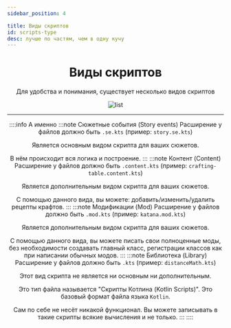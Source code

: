 ```yaml
---
sidebar_position: 4

title: Виды скриптов
id: scripts-type
desc: лучше по частям, чем в одну кучу
---
```


<div align="center">

# Виды скриптов

Для удобства и понимания, существует несколько видов скриптов

![list](@site/static/img/doc/titles/list.png "Типа умный типа читает")

---

::::info А именно
:::note Сюжетные события (Story events)
Расширение у файлов должно быть `.se.kts` (пример: `story.se.kts`)

Является основным видом скрипта для ваших сюжетов.

В нём происходит вся логика и построение.
:::
:::note Контент (Content)
Расширение у файлов должно быть `.content.kts` (пример: `crafting-table.content.kts`)

Является дополнительным видом скрипта для ваших сюжетов.

С помощью данного вида, вы можете: добавить/изменить/удалить рецепты крафтов.
:::
:::note Модификации (Mod)
Расширение у файлов должно быть `.mod.kts` (пример: `katana.mod.kts`)

Является дополнительным видом скрипта для ваших сюжетов.

С помощью данного вида, вы можете писать свои полноценные моды, без необходимости создавать главный класс, регистрации классов как при написании обычных модов.
:::
:::note Библиотека (Library)
Расширение у файлов должно быть `.kts` (пример: `distanceMath.kts`)

Этот вид скрипта не является ни основным ни дополнительным.

Это тип файла называется "Скрипты Котлина (Kotlin Scripts)". Это базовый формат файла языка `Kotlin`.

Сам по себе не несёт никакой функционал. Вы можете записывать в такие скрипты всякие вычисления и не только.
:::
::::
</div>